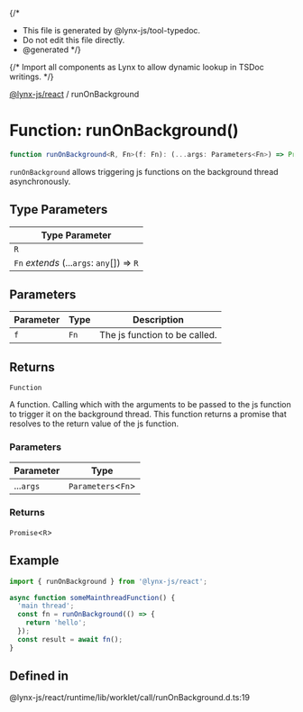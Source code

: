 {/*
* This file is generated by @lynx-js/tool-typedoc.
* Do not edit this file directly.
* @generated
*/}

{/* Import all components as Lynx to allow dynamic lookup in TSDoc writings. */}


[@lynx-js/react](/api/react/index.mdx) / runOnBackground

# Function: runOnBackground()

```ts
function runOnBackground<R, Fn>(f: Fn): (...args: Parameters<Fn>) => Promise<R>
```

`runOnBackground` allows triggering js functions on the background thread asynchronously.

## Type Parameters

| Type Parameter |
| ------ |
| `R` |
| `Fn` *extends* (...`args`: `any`[]) => `R` |

## Parameters

| Parameter | Type | Description |
| ------ | ------ | ------ |
| `f` | `Fn` | The js function to be called. |

## Returns

`Function`

A function. Calling which with the arguments to be passed to the js function to trigger it on the background thread. This function returns a promise that resolves to the return value of the js function.

### Parameters

| Parameter | Type |
| ------ | ------ |
| ...`args` | `Parameters`\<`Fn`\> |

### Returns

`Promise`\<`R`\>

## Example

```ts
import { runOnBackground } from '@lynx-js/react';

async function someMainthreadFunction() {
  'main thread';
  const fn = runOnBackground(() => {
    return 'hello';
  });
  const result = await fn();
}
```

## Defined in

@lynx-js/react/runtime/lib/worklet/call/runOnBackground.d.ts:19
